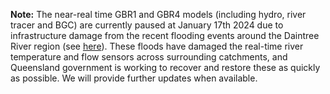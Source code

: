 <div class="note">
  <p>
    <strong>Note:</strong> The near-real time GBR1 and GBR4 models (including hydro, river tracer and BGC) are currently paused at January 17th 2024 due to infrastructure damage from the recent flooding events around the Daintree River region (see <a href="https://theconversation.com/north-queenslands-record-breaking-floods-are-a-frightening-portent-of-whats-to-come-under-climate-change-220039">here</a>). These floods have damaged the real-time river temperature and flow sensors across surrounding catchments, and Queensland government is working to recover and restore these as quickly as possible. We will provide further updates when available.
  </p>
</div>
